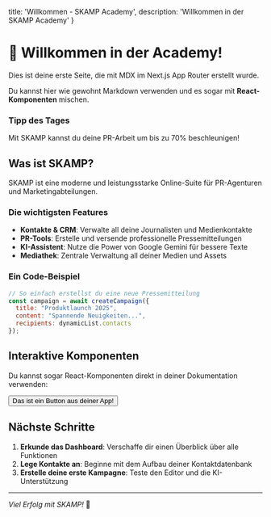 
  title: 'Willkommen - SKAMP Academy',
  description: 'Willkommen in der SKAMP Academy'
}

# 🎉 Willkommen in der Academy!

Dies ist deine erste Seite, die mit MDX im Next.js App Router erstellt wurde.

Du kannst hier wie gewohnt Markdown verwenden und es sogar mit **React-Komponenten** mischen.

<div className="my-8 p-6 bg-blue-50 rounded-lg">
  <h3 className="text-lg font-semibold mb-2">Tipp des Tages</h3>
  <p className="text-gray-700">
    Mit SKAMP kannst du deine PR-Arbeit um bis zu 70% beschleunigen!
  </p>
</div>

## Was ist SKAMP?

SKAMP ist eine moderne und leistungsstarke Online-Suite für PR-Agenturen und Marketingabteilungen.

### Die wichtigsten Features

- **Kontakte & CRM**: Verwalte all deine Journalisten und Medienkontakte
- **PR-Tools**: Erstelle und versende professionelle Pressemitteilungen
- **KI-Assistent**: Nutze die Power von Google Gemini für bessere Texte
- **Mediathek**: Zentrale Verwaltung all deiner Medien und Assets

### Ein Code-Beispiel

```javascript
// So einfach erstellst du eine neue Pressemitteilung
const campaign = await createCampaign({
  title: "Produktlaunch 2025",
  content: "Spannende Neuigkeiten...",
  recipients: dynamicList.contacts
});
```

## Interaktive Komponenten

Du kannst sogar React-Komponenten direkt in deiner Dokumentation verwenden:

<Button plain>
  <RocketLaunchIcon className="size-4" />
  Das ist ein Button aus deiner App!
</Button>

## Nächste Schritte

1. **Erkunde das Dashboard**: Verschaffe dir einen Überblick über alle Funktionen
2. **Lege Kontakte an**: Beginne mit dem Aufbau deiner Kontaktdatenbank
3. **Erstelle deine erste Kampagne**: Teste den Editor und die KI-Unterstützung

---

*Viel Erfolg mit SKAMP!* 🚀